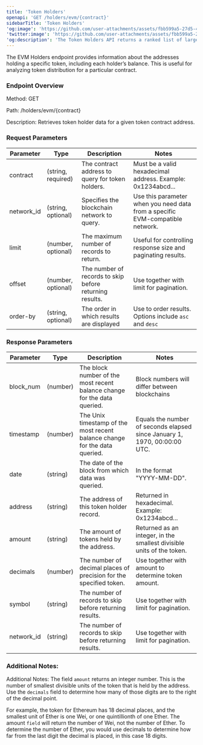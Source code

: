```yaml
---
title: 'Token Holders'
openapi: 'GET /holders/evm/{contract}'
sidebarTitle: 'Token Holders'
'og:image': 'https://github.com/user-attachments/assets/fbb599a5-27d5-4c77-8c04-698d836c8f64'
'twitter:image': 'https://github.com/user-attachments/assets/fbb599a5-27d5-4c77-8c04-698d836c8f64'
'og:description': 'The Token Holders API returns a ranked list of largest token holders of a specific ERC-20 token contract from a supported EVM blockchain.'
---
```


The EVM Holders endpoint provides information about the addresses holding a specific token, including each holder’s balance. This is useful for analyzing token distribution for a particular contract.

### Endpoint Overview
Method: GET

Path: /holders/evm/{contract}

Description: Retrieves token holder data for a given token contract address.

### Request Parameters 
| Parameter | Type | Description | Notes |
|-----------|------|-------------|-------|
| contract | (string, required) | The contract address to query for token holders. | Must be a valid hexadecimal address. Example: 0x1234abcd... |
| network_id | (string, optional) | Specifies the blockchain network to query. | Use this parameter when you need data from a specific EVM-compatible network. |
| limit | (number, optional) | The maximum number of records to return. | Useful for controlling response size and paginating results. |
| offset | (number, optional) | The number of records to skip before returning results. | Use together with limit for pagination. |
| order-by | (string, optional) | The order in which results are displayed | Use to order results. Options include `asc` and `desc` |

### Response Parameters

| Parameter | Type | Description | Notes |
|-----------|------|-------------|-------|
| block_num | (number) | The block number of the most recent balance change for the data queried. | Block numbers will differ between blockchains |
| timestamp | (number) | The Unix timestamp of the most recent balance change for the data queried. | Equals the number of seconds elapsed since January 1, 1970, 00:00:00 UTC. |
| date | (string) | The date of the block from which data was queried. | In the format "YYYY-MM-DD". |
| address | (string) | The address of this token holder record. | Returned in hexadecimal. Example: 0x1234abcd... |
| amount | (string) | The amount of tokens held by the address. | Returned as an integer, in the smallest divisible units of the token. |
| decimals | (number) | The number of decimal places of precision for the specified token. | Use together with amount to determine token amount. |
| symbol | (string) | The number of records to skip before returning results. | Use together with limit for pagination. |
| network_id | (string) | The number of records to skip before returning results. | Use together with limit for pagination. |


### Additional Notes:
Additional Notes:
The field `amount` returns an integer number. This is the number of smallest divisible units of the token that is held by the address. Use the `decimals` field to determine how many of those digits are to the right of the decimal point.

For example, the token for Ethereum has 18 decimal places, and the smallest unit of Ether is one Wei, or one quintillionth of one Ether. The amount `field` will return the number of Wei, not the number of Ether. To determine the number of Ether, you would use decimals to determine how far from the last digit the decimal is placed, in this case 18 digits.

